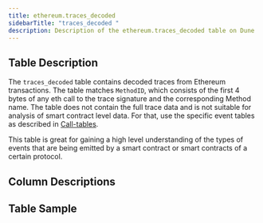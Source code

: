 ```yaml
---
title: ethereum.traces_decoded
sidebarTitle: "traces_decoded "
description: Description of the ethereum.traces_decoded table on Dune
---
```


## Table Description

The `traces_decoded` table contains decoded traces from Ethereum transactions. The table matches `MethodID`, which consists of the first 4 bytes of any eth call to the trace signature and the corresponding Method name. The table does not contain the full trace data and is not suitable for analysis of smart contract level data. For that, use the specific event tables as described in [Call-tables](/data-catalog/evm/ethereum/decoded/traces-decoded). 

This table is great for gaining a high level understanding of the types of events that are being emitted by a smart contract or smart contracts of a certain protocol.

## Column Descriptions


<ColumnDescriptions tableSchema="ethereum" tableName="traces_decoded" />

## Table Sample


<TableSample tableSchema="ethereum" tableName="traces_decoded" />
